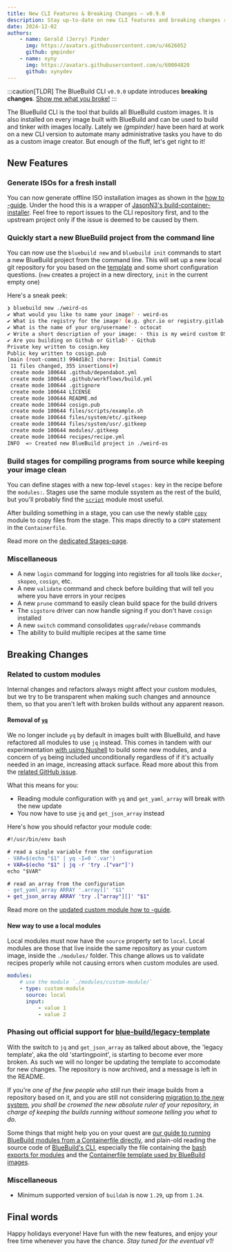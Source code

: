 ```yaml
---
title: New CLI Features & Breaking Changes — v0.9.0
description: Stay up-to-date on new CLI features and breaking changes related to custom modules.
date: 2024-12-02
authors:
    - name: Gerald (Jerry) Pinder
      img: https://avatars.githubusercontent.com/u/4626052
      github: gmpinder
    - name: xyny
      img: https://avatars.githubusercontent.com/u/60004820
      github: xynydev
---
```


:::caution[TLDR]
The BlueBuild CLI `v0.9.0` update introduces **breaking changes**. [Show me what you broke!](#breaking-changes)
:::

The BlueBuild CLI is the tool that builds all BlueBuild custom images. It is also installed on every image built with BlueBuild and can be used to build and tinker with images locally. Lately we _(gmpinder)_ have been hard at work on a new CLI version to automate many administrative tasks you have to do as a custom image creator. But enough of the fluff, let's get right to it!

## New Features

### Generate ISOs for a fresh install

You can now generate offline ISO installation images as shown in the [how to -guide](/how-to/generate-iso/). Under the hood this is a wrapper of [JasonN3's build-container-installer](https://github.com/JasonN3/build-container-installer). Feel free to report issues to the CLI repository first, and to the upstream project only if the issue is deemed to be caused by them.

### Quickly start a new BlueBuild project from the command line

You can now use the `bluebuild new` and `bluebuild init` commands to start a new BlueBuild project from the command line. This will set up a new local git repository for you based on the [template](https://github.com/blue-build/template/) and some short configuration questions. (`new` creates a project in a new directory, `init` in the current empty one)

Here's a sneak peek:

```bash
❯ bluebuild new ./weird-os
✔ What would you like to name your image? · weird-os
✔ What is the registry for the image? (e.g. ghcr.io or registry.gitlab.com) · ghcr.io
✔ What is the name of your org/username? · octocat
✔ Write a short description of your image: · this is my weird custom OS :3
✔ Are you building on Github or Gitlab? · Github
Private key written to cosign.key
Public key written to cosign.pub
[main (root-commit) 994d18c] chore: Initial Commit
 11 files changed, 355 insertions(+)
 create mode 100644 .github/dependabot.yml
 create mode 100644 .github/workflows/build.yml
 create mode 100644 .gitignore
 create mode 100644 LICENSE
 create mode 100644 README.md
 create mode 100644 cosign.pub
 create mode 100644 files/scripts/example.sh
 create mode 100644 files/system/etc/.gitkeep
 create mode 100644 files/system/usr/.gitkeep
 create mode 100644 modules/.gitkeep
 create mode 100644 recipes/recipe.yml
INFO  => Created new BlueBuild project in ./weird-os
```

### Build stages for compiling programs from source while keeping your image clean

You can define stages with a new top-level `stages:` key in the recipe before the `modules:`. Stages use the same module ssystem as the rest of the build, but you'll probably find the [`script`](/reference/modules/script/) module most useful.

After building something in a stage, you can use the newly stable [`copy`](/reference/modules/copy/) module to copy files from the stage. This maps directly to a `COPY` statement in the `Containerfile`.

Read more on the [dedicated Stages-page](https://blue-build.org/reference/stages/).

### Miscellaneous

-   A new `login` command for logging into registries for all tools like `docker`, `skopeo`, `cosign`, etc.
-   A new `validate` command and check before building that will tell you where you have errors in your recipes
-   A new `prune` command to easily clean build space for the build drivers
-   The `sigstore` driver can now handle signing if you don't have `cosign` installed
-   A new `switch` command consolidates `upgrade`/`rebase` commands
-   The ability to build multiple recipes at the same time

## Breaking Changes

### Related to custom modules

Internal changes and refactors always might affect your custom modules, but we try to be transparent when making such changes and announce them, so that you aren't left with broken builds without any apparent reason.

#### Removal of [`yq`](https://github.com/mikefarah/yq)

We no longer include `yq` by default in images built with BlueBuild, and have refactored all modules to use `jq` instead. This comes in tandem with our experimentation [with using Nushell](https://github.com/blue-build/modules/issues/212) to build some new modules, and a concern of `yq` being included unconditionally regardless of if it's actually needed in an image, increasing attack surface. Read more about this from the [related GitHub issue](https://github.com/blue-build/cli/issues/261).

What this means for you:

-   Reading module configuration with `yq` and `get_yaml_array` will break with the new update
-   You now have to use `jq` and `get_json_array` instead

Here's how you should refactor your module code:

```diff lang=bash
#!/usr/bin/env bash

# read a single variable from the configuration
- VAR=$(echo "$1" | yq -I=0 '.var')
+ VAR=$(echo "$1" | jq -r 'try .["var"]')
echo "$VAR"

# read an array from the configuration
- get_yaml_array ARRAY '.array[]' "$1"
+ get_json_array ARRAY 'try .["array"][]' "$1"
```

Read more on the [updated custom module how to -guide](/how-to/making-modules/).

#### New way to use a local modules

Local modules must now have the `source` property set to `local`. Local modules are those that live inside the same repository as your custom image, inside the `./modules/` folder. This change allows us to validate recipes properly while not causing errors when custom modules are used.

```yaml ins={4}
modules:
    # use the module `./modules/custom-module/`
    - type: custom-module
      source: local
      input:
          - value 1
          - value 2
```

### Phasing out official support for [blue-build/legacy-template](blue-build/legacy-template)

With the switch to `jq` and `get_json_array` as talked about above, the 'legacy template', aka the old 'startingpoint', is starting to become ever more broken. As such we will no longer be updating the template to accomodate for new changes. The repository is now archived, and a message is left in the README.

If you're _one of the few people who still_ run their image builds from a repository based on it, and you are still not considering [migration to the new system](/blog/introducing-bluebuild/#how-to-migrate), _you shall be crowned the new absolute ruler of your repository, in charge of keeping the builds running without someone telling you what to do._

Some things that might help you on your quest are [our guide to running BlueBuild modules from a Containerfile directly](/how-to/minimal-setup/), and plain-old reading the source code of [BlueBuild's CLI](https://github.com/blue-build/cli), especially the file containing the [bash exports for modules](https://github.com/blue-build/cli/blob/main/scripts/exports.sh) and the [Containerfile template used by BlueBuild images](https://github.com/blue-build/cli/blob/main/template/templates/Containerfile.j2).

### Miscellaneous

-   Minimum supported version of `buildah` is now `1.29`, up from `1.24`.

## Final words

Happy holidays everyone! Have fun with the new features, and enjoy your free time whenever you have the chance.
_Stay tuned for the eventual v1!_
